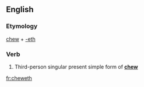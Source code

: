 ==English==

===Etymology===
[[chew]] + [[-eth]]

===Verb===
{{en-verb form}}

# {{context|archaic}} Third-person singular present simple form of '''[[chew]]'''

[[fr:cheweth]]